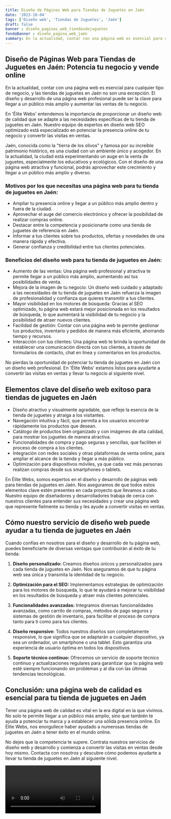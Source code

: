 ```yaml
---
title: Diseño de Páginas Web para Tiendas de Juguetes en Jaén
date: '2023-10-04'
tags: ['Diseño web', 'Tiendas de Juguetes', 'Jaén']
draft: false
banner : diseño_paginas_web_tiendasdejuguetes
fondoBanner : diseño_pagina_web_jaén
summary: En la actualidad, contar con una página web es esencial para cualquier tipo de negocio, y las tiendas de juguetes en Jaén no son una excepción. El diseño y desarrollo de una página web profesional puede ser la clave para llegar a un público más amplio y aumentar las ventas de tu negocio.
---
```


## Diseño de Páginas Web para Tiendas de Juguetes en Jaén: Potencia tu negocio y vende online

En la actualidad, contar con una página web es esencial para cualquier tipo de negocio, y las tiendas de juguetes en Jaén no son una excepción. El diseño y desarrollo de una página web profesional puede ser la clave para llegar a un público más amplio y aumentar las ventas de tu negocio.

En 'Élite Webs' entendemos la importancia de proporcionar un diseño web de calidad que se adapte a las necesidades específicas de tu tienda de juguetes en Jaén. Nuestro equipo de expertos en diseño web SEO optimizado está especializado en potenciar la presencia online de tu negocio y convertir las visitas en ventas.

Jaén, conocida como la "tierra de los olivos" y famosa por su increíble patrimonio histórico, es una ciudad con un ambiente único y acogedor. En la actualidad, la ciudad está experimentando un auge en la venta de juguetes, especialmente los educativos y ecológicos. Con el diseño de una página web atractiva y funcional, podrás aprovechar este crecimiento y llegar a un público más amplio y diverso.

### Motivos por los que necesitas una página web para tu tienda de juguetes en Jaén:

- Ampliar tu presencia online y llegar a un público más amplio dentro y fuera de la ciudad.
- Aprovechar el auge del comercio electrónico y ofrecer la posibilidad de realizar compras online.
- Destacar entre la competencia y posicionarte como una tienda de juguetes de referencia en Jaén.
- Informar a tus clientes sobre tus productos, ofertas y novedades de una manera rápida y efectiva.
- Generar confianza y credibilidad entre tus clientes potenciales.

### Beneficios del diseño web para tu tienda de juguetes en Jaén:

- Aumento de las ventas: Una página web profesional y atractiva te permite llegar a un público más amplio, aumentando así tus posibilidades de venta.
- Mejora de la imagen de tu negocio: Un diseño web cuidado y adaptado a las necesidades de tu tienda de juguetes en Jaén refuerza la imagen de profesionalidad y confianza que quieres transmitir a tus clientes.
- Mayor visibilidad en los motores de búsqueda: Gracias al SEO optimizado, tu página web estará mejor posicionada en los resultados de búsqueda, lo que aumentará la visibilidad de tu negocio y la posibilidad de atraer nuevos clientes.
- Facilidad de gestión: Contar con una página web te permite gestionar tus productos, inventario y pedidos de manera más eficiente, ahorrando tiempo y recursos.
- Interacción con tus clientes: Una página web te brinda la oportunidad de establecer una comunicación directa con tus clientes, a través de formularios de contacto, chat en línea y comentarios en los productos.

No pierdas la oportunidad de potenciar tu tienda de juguetes en Jaén con un diseño web profesional. En 'Élite Webs' estamos listos para ayudarte a convertir las visitas en ventas y llevar tu negocio al siguiente nivel.

<GifSeo />

<Cta />

## Elementos clave del diseño web exitoso para tiendas de juguetes en Jaén

- Diseño atractivo y visualmente agradable, que refleje la esencia de la tienda de juguetes y atraiga a los visitantes.
- Navegación intuitiva y fácil, que permita a los usuarios encontrar rápidamente los productos que desean.
- Catálogo de productos bien organizado y con imágenes de alta calidad, para mostrar los juguetes de manera atractiva.
- Funcionalidades de compra y pago seguras y sencillas, que faciliten el proceso de compra a los clientes.
- Integración con redes sociales y otras plataformas de venta online, para ampliar el alcance de la tienda y llegar a más público.
- Optimización para dispositivos móviles, ya que cada vez más personas realizan compras desde sus smartphones o tablets.

En Élite Webs, somos expertos en el diseño y desarrollo de páginas web para tiendas de juguetes en Jaén. Nos aseguramos de que todos estos elementos clave estén presentes en cada proyecto que llevamos a cabo. Nuestro equipo de diseñadores y desarrolladores trabaja de cerca con nuestros clientes para entender sus necesidades y crear una página web que represente fielmente su tienda y les ayude a convertir visitas en ventas.

## Cómo nuestro servicio de diseño web puede ayudar a tu tienda de juguetes en Jaén

Cuando confías en nosotros para el diseño y desarrollo de tu página web, puedes beneficiarte de diversas ventajas que contribuirán al éxito de tu tienda:

1. **Diseño personalizado:** Creamos diseños únicos y personalizados para cada tienda de juguetes en Jaén. Nos aseguramos de que tu página web sea única y transmita la identidad de tu negocio.

2. **Optimización para el SEO:** Implementamos estrategias de optimización para los motores de búsqueda, lo que te ayudará a mejorar tu visibilidad en los resultados de búsqueda y atraer más clientes potenciales.

3. **Funcionalidades avanzadas:** Integramos diversas funcionalidades avanzadas, como carrito de compras, métodos de pago seguros y sistemas de gestión de inventario, para facilitar el proceso de compra tanto para ti como para tus clientes.

4. **Diseño responsive:** Todos nuestros diseños son completamente responsive, lo que significa que se adaptarán a cualquier dispositivo, ya sea un ordenador, un smartphone o una tablet. Esto garantiza una experiencia de usuario óptima en todos los dispositivos.

5. **Soporte técnico continuo:** Ofrecemos un servicio de soporte técnico continuo y actualizaciones regulares para garantizar que tu página web esté siempre funcionando sin problemas y al día con las últimas tendencias tecnológicas.

## Conclusión: una página web de calidad es esencial para tu tienda de juguetes en Jaén

Tener una página web de calidad es vital en la era digital en la que vivimos. No solo te permite llegar a un público más amplio, sino que también te ayuda a potenciar tu marca y a establecer una sólida presencia online. En Élite Webs, nos enorgullece haber ayudado a numerosas tiendas de juguetes en Jaén a tener éxito en el mundo online.

No dejes que la competencia te supere. Contrata nuestros servicios de diseño web y desarrollo y comienza a convertir las visitas en ventas desde hoy mismo. Contacta con nosotros y descubre cómo podemos ayudarte a llevar tu tienda de juguetes en Jaén al siguiente nivel.

<Video />

<CtaBot job='Tiendas de Juguetes' city='Jaén'/>

<Gmaps query='Jaén+españa+maps' />